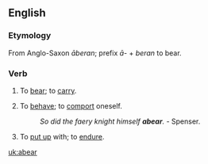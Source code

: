 ==English==

===Etymology===
From Anglo-Saxon ''&#257;beran''; prefix ''&#257;-'' + ''beran'' to bear.

===Verb===
{{en-verb}}
# {{transitive}} {{obsolete}} To [[bear]]; to [[carry]].
# {{transitive}} {{obsolete}} To [[behave]]; to [[comport]] oneself.
#: ''So did the faery knight himself '''abear'''.'' - Spenser.
# {{transitive}} To [[put up]] with; to [[endure]].

[[uk:abear]]